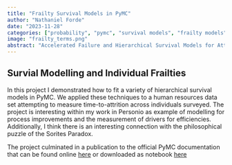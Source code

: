 ```yaml
---
title: "Frailty Survival Models in PyMC"
author: "Nathaniel Forde"
date: "2023-11-28"
categories: ["probability", "pymc", "survival models", "frailty models"]
image: "frailty_terms.png"
abstract: "Accelerated Failure and Hierarchical Survival Models for Attrition Models "
---
```


## Survial Modelling and Individual Frailties

In this project I demonstrated how to fit a variety of hierarchical survival models in PyMC. We applied these techniques to a human resources data set attempting to measure time-to-attrition across individuals surveyed. The project is interesting within my work in Personio as example of modelling for process improvements and the measurement of drivers for efficiencies. Additionally, I think there is an interesting connection with the philosophical puzzle of the Sorites Paradox. 

The project culminated in a publication to the official PyMC documentation that can be found online [here](https://www.pymc.io/projects/examples/en/latest/survival_analysis/frailty_models.html) or downloaded as notebook [here](frailty_models.html)



